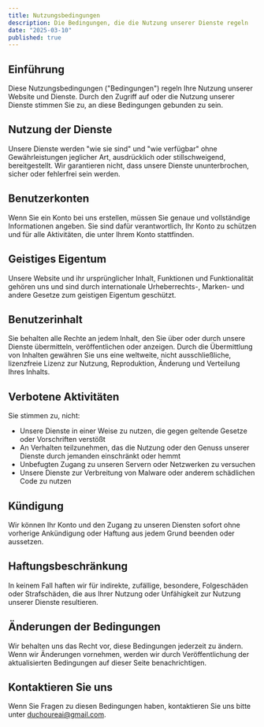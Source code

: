 ```yaml
---
title: Nutzungsbedingungen
description: Die Bedingungen, die die Nutzung unserer Dienste regeln
date: "2025-03-10"
published: true
---
```


## Einführung

Diese Nutzungsbedingungen ("Bedingungen") regeln Ihre Nutzung unserer Website und Dienste. Durch den Zugriff auf oder die Nutzung unserer Dienste stimmen Sie zu, an diese Bedingungen gebunden zu sein.

## Nutzung der Dienste

Unsere Dienste werden "wie sie sind" und "wie verfügbar" ohne Gewährleistungen jeglicher Art, ausdrücklich oder stillschweigend, bereitgestellt. Wir garantieren nicht, dass unsere Dienste ununterbrochen, sicher oder fehlerfrei sein werden.

## Benutzerkonten

Wenn Sie ein Konto bei uns erstellen, müssen Sie genaue und vollständige Informationen angeben. Sie sind dafür verantwortlich, Ihr Konto zu schützen und für alle Aktivitäten, die unter Ihrem Konto stattfinden.

## Geistiges Eigentum

Unsere Website und ihr ursprünglicher Inhalt, Funktionen und Funktionalität gehören uns und sind durch internationale Urheberrechts-, Marken- und andere Gesetze zum geistigen Eigentum geschützt.

## Benutzerinhalt

Sie behalten alle Rechte an jedem Inhalt, den Sie über oder durch unsere Dienste übermitteln, veröffentlichen oder anzeigen. Durch die Übermittlung von Inhalten gewähren Sie uns eine weltweite, nicht ausschließliche, lizenzfreie Lizenz zur Nutzung, Reproduktion, Änderung und Verteilung Ihres Inhalts.

## Verbotene Aktivitäten

Sie stimmen zu, nicht:

- Unsere Dienste in einer Weise zu nutzen, die gegen geltende Gesetze oder Vorschriften verstößt
- An Verhalten teilzunehmen, das die Nutzung oder den Genuss unserer Dienste durch jemanden einschränkt oder hemmt
- Unbefugten Zugang zu unseren Servern oder Netzwerken zu versuchen
- Unsere Dienste zur Verbreitung von Malware oder anderem schädlichen Code zu nutzen

## Kündigung

Wir können Ihr Konto und den Zugang zu unseren Diensten sofort ohne vorherige Ankündigung oder Haftung aus jedem Grund beenden oder aussetzen.

## Haftungsbeschränkung

In keinem Fall haften wir für indirekte, zufällige, besondere, Folgeschäden oder Strafschäden, die aus Ihrer Nutzung oder Unfähigkeit zur Nutzung unserer Dienste resultieren.

## Änderungen der Bedingungen

Wir behalten uns das Recht vor, diese Bedingungen jederzeit zu ändern. Wenn wir Änderungen vornehmen, werden wir durch Veröffentlichung der aktualisierten Bedingungen auf dieser Seite benachrichtigen.

## Kontaktieren Sie uns

Wenn Sie Fragen zu diesen Bedingungen haben, kontaktieren Sie uns bitte unter duchoureai@gmail.com.
